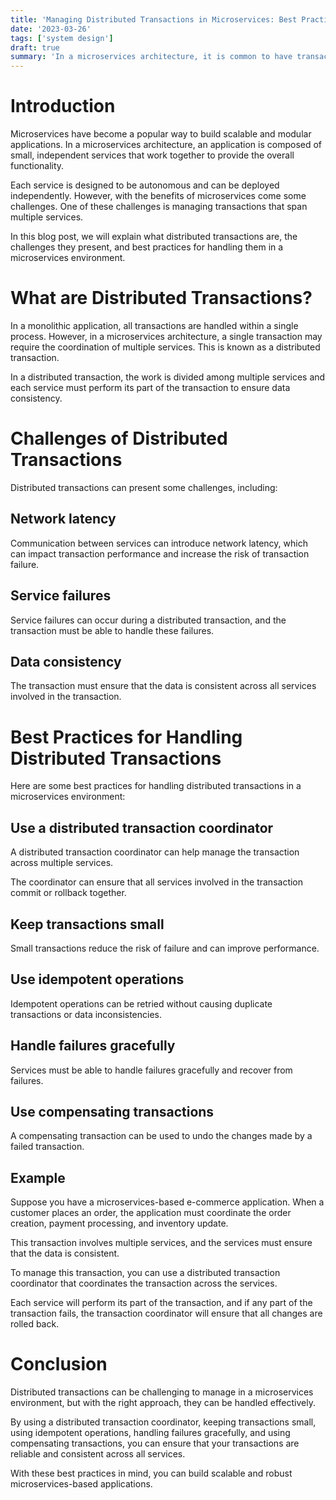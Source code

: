 ```yaml
---
title: 'Managing Distributed Transactions in Microservices: Best Practices'
date: '2023-03-26'
tags: ['system design']
draft: true
summary: 'In a microservices architecture, it is common to have transactions that span multiple services. However, managing these distributed transactions can be challenging. This blog post will explain what distributed transactions are, the challenges they present, and best practices for handling them in a microservices environment.'
---
```


# Introduction

Microservices have become a popular way to build scalable and modular applications. In a microservices architecture, an application is composed of small, independent services that work together to provide the overall functionality.

Each service is designed to be autonomous and can be deployed independently. However, with the benefits of microservices come some challenges. One of these challenges is managing transactions that span multiple services.

In this blog post, we will explain what distributed transactions are, the challenges they present, and best practices for handling them in a microservices environment.

# What are Distributed Transactions?

In a monolithic application, all transactions are handled within a single process. However, in a microservices architecture, a single transaction may require the coordination of multiple services. This is known as a distributed transaction.

In a distributed transaction, the work is divided among multiple services and each service must perform its part of the transaction to ensure data consistency.

# Challenges of Distributed Transactions

Distributed transactions can present some challenges, including:

## Network latency

Communication between services can introduce network latency, which can impact transaction performance and increase the risk of transaction failure.

## Service failures

Service failures can occur during a distributed transaction, and the transaction must be able to handle these failures.

## Data consistency

The transaction must ensure that the data is consistent across all services involved in the transaction.

# Best Practices for Handling Distributed Transactions

Here are some best practices for handling distributed transactions in a microservices environment:

## Use a distributed transaction coordinator

A distributed transaction coordinator can help manage the transaction across multiple services.

The coordinator can ensure that all services involved in the transaction commit or rollback together.

## Keep transactions small

Small transactions reduce the risk of failure and can improve performance.

## Use idempotent operations

Idempotent operations can be retried without causing duplicate transactions or data inconsistencies.

## Handle failures gracefully

Services must be able to handle failures gracefully and recover from failures.

## Use compensating transactions

A compensating transaction can be used to undo the changes made by a failed transaction.

## Example

Suppose you have a microservices-based e-commerce application. When a customer places an order, the application must coordinate the order creation, payment processing, and inventory update.

This transaction involves multiple services, and the services must ensure that the data is consistent.

To manage this transaction, you can use a distributed transaction coordinator that coordinates the transaction across the services.

Each service will perform its part of the transaction, and if any part of the transaction fails, the transaction coordinator will ensure that all changes are rolled back.

# Conclusion

Distributed transactions can be challenging to manage in a microservices environment, but with the right approach, they can be handled effectively.

By using a distributed transaction coordinator, keeping transactions small, using idempotent operations, handling failures gracefully, and using compensating transactions, you can ensure that your transactions are reliable and consistent across all services.

With these best practices in mind, you can build scalable and robust microservices-based applications.

